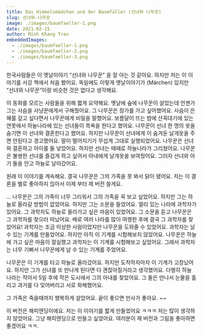 ```yaml
---
title: Das Himmelsmädchen und der Baumfäller (선녀와 나무꾼)
slug: 선녀와-나무꾼
image: ./images/baumfaeller-1.png
date: 2021-02-15
author: Minh Khang Tran
embeddedImages:
  - ./images/baumfaeller-1.png
  - ./images/baumfaeller-2.png
  - ./images/baumfaeller-3.png
---
```



한국사람들은 이 옛날이야기 “선녀와 나무꾼” 을 잘 아는 것 같아요. 하지만 저는 이 이야기를 서강 책에서 처음 봤어요. 독일에도 이렇게 옛날이야기가 (Märchen) 있지만 “선녀와 나무꾼”이랑 비슷한 것은 없다고 생각해요.

이 동화를 모르는 사람들을 위해 짧게 요약해요.
옛날에 숲에 나무꾼이 살았는데 언젠가 그는 사슴을 사냥꾼에게서 구해줬어요. 그 나무꾼은 장가를 가고 싶어했어요. 사슴이 은혜를 갚고 싶다면서 나무꾼에게 비밀을 말했어요.
보름달이 뜨는 밤에 산꼭대기에 있는 연못에서 하늘나라에 있는 선녀들이 목욕을 한다고 했어요. 나무꾼이 선녀 한 명의 옷을 숨기면 이 선녀와 결혼한다고 했어요. 하지만 나무꾼이 선녀에게 이 숨겨둔 날개옷을 주면 안된다고 경고했어요.
말이 떨어지기가 무섭게 그대로 실행되었어요. 나무꾼은 선녀와 결혼하고 아이를 둘 낳았어요. 하지만 선녀는 때때로 하늘나라가 그리웠어요. 나무꾼은 불쌍한 선녀를 즐겁게 하고 싶어서 아내에게 날개옷을 보여줬어요. 그러자 선녀와 아기 둘을 안고 하늘로 날아갔어요.

<GatsbyImage
  image={getImage(props.embeddedImages[0])}
  alt={props.embeddedImages[0].name}
/>

원래 이 이야기를 계속해요. 결국 나무꾼은 그의 가족을 못 봐서 닭이 됐어요. 저는 이 결론을 별로 좋아하지 읺아서 이제 부터 제 버전 쓸게요.

... 나무꾼은 그의 가족이 너무 그리워서 그의 가족을 꼭 보고 싶었어요. 하지만 그는 하늘로 올라갈 방법이 없었어요. 하지만 그는 소문을 들었어요. 멀리 있는 나라에 과학자가 있어요. 그 과학자도 하늘로 올라가고 싶은 마음이 있었어요. 그 소문을 듣고 나무꾼은 그 과학자를 찾으러 떠났어요. 배로 여러 나라를 많이 여행한 후에 결국 그 과학자를 찾았어요!
과학자는 조금 이상한 사람이었지만 나무꾼을 도와줄 수 있었어요. 과학자는 날 수 있는 기계를 만들었어요. 하지만 아직 이 기계를 시험해보지 않았어요. 나무꾼은 하늘에 가고 싶은 마음이 절실했고 과학자는 이 기계를 시험해보고 싶었어요. 그래서 과학자는 너무 기뻐서 나무꾼에게 날 수 있는 기계를 주었어요.

<GatsbyImage
  image={getImage(props.embeddedImages[1])}
  alt={props.embeddedImages[1].name}
/>

나무꾼은 이 기계를 타고 하늘로 올라갔어요. 하지만 도착하자마자 이 기계가 고장났어요. 하지만 그가 선녀를 또 만나게 된다면 다 괜찮아질거라고 생각했어요. 다행히 하늘 나라는 작아서 5일 후에 작은 도시에서 그의 아내를 찾았어요. 그 둘은 만나서 눈물을 흘리고 과거를 다 잊어버리고 서로 화해했어요.

그 가족은 죽을때까지 행복하게 살았어요.
끝이 좋으면 만사가 좋아요. ~~

<GatsbyImage
  image={getImage(props.embeddedImages[2])}
  alt={props.embeddedImages[2].name}
/>

이 버전은 해피엔딩이에요. 저는 이 이야기를 짧게 만들었어요 ㅋㅋㅋ 저는 많이 생각하지 않았어요. 그냥 해피엔딩으로 만들고 싶었어요. 여러분이 제 버전과 그림을 좋아하면 좋겠어요 ㅋㅋ.
